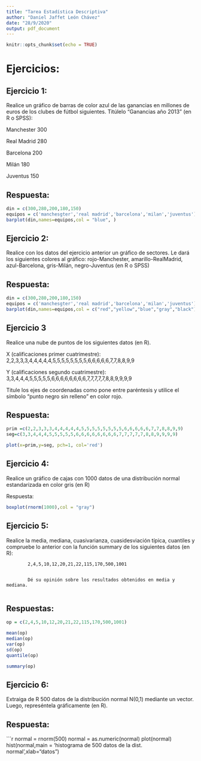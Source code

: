 ```yaml
---
title: "Tarea Estadística Descriptiva"
author: "Daniel Jaffet León Chávez"
date: "28/9/2020"
output: pdf_document
---
```


```r
knitr::opts_chunk$set(echo = TRUE)
```

#  Ejercicios:

## Ejercicio 1: 
Realice un gráfico de barras de color azul de las ganancias en millones de euros de los clubes de fútbol siguientes. Titúlelo “Ganancias año 2013” (en R o SPSS):

Manchester 300

Real Madrid 280

Barcelona 200

Milán 180

Juventus 150

## Respuesta:

```r
din = c(300,280,200,180,150)
equipos = c('manchesgter','real madrid','barcelona','milan','juventus')
barplot(din,names=equipos,col = "blue", )
```

## Ejercicio 2:
Realice con los datos del ejercicio anterior un gráfico de sectores. Le dará los siguientes colores al gráfico: rojo-Manchester, amarillo-RealMadrid, azul-Barcelona, gris-Milán, negro-Juventus (en R o SPSS)

## Respuesta:
```r
din = c(300,280,200,180,150)
equipos = c('manchesgter','real madrid','barcelona','milan','juventus')
barplot(din,names=equipos,col = c("red","yellow","blue","gray","black"), xlab = "equipos", ylab = "ganancias en millones de Euros", args.legend = TRUE)
```

 

## Ejercicio 3
Realice una nube de puntos de los siguientes datos (en R).

X (calificaciones primer cuatrimestre):   2,2,3,3,3,4,4,4,4,4,5,5,5,5,5,5,5,5,6,6,6,6,6,7,7,8,8,9,9

Y (calificaciones segundo cuatrimestre): 3,3,4,4,4,5,5,5,5,5,6,6,6,6,6,6,6,6,7,7,7,7,7,8,8,9,9,9,9

 

Titule los ejes de coordenadas como pone entre paréntesis y utilice el símbolo “punto negro sin relleno” en color rojo.

## Respuesta:

```r
prim =c(2,2,3,3,3,4,4,4,4,4,5,5,5,5,5,5,5,5,6,6,6,6,6,7,7,8,8,9,9)
seg=c(3,3,4,4,4,5,5,5,5,5,6,6,6,6,6,6,6,6,7,7,7,7,7,8,8,9,9,9,9)

plot(x=prim,y=seg, pch=1, col='red')

```


 

## Ejercicio 4:
Realice un gráfico de cajas con 1000 datos de una distribución normal estandarizada en color gris (en R)

Respuesta:
```r
boxplot(rnorm(1000),col = "gray")
```



## Ejercicio 5:
Realice la media, mediana, cuasivarianza, cuasidesviación típica, cuantiles y compruebe lo anterior con la función summary de los siguientes datos (en R):

            2,4,5,10,12,20,21,22,115,170,500,1001


            Dé su opinión sobre los resultados obtenidos en media y mediana.
          
## Respuestas:

```r
op = c(2,4,5,10,12,20,21,22,115,170,500,1001)

mean(op)
median(op)
var(op)
sd(op)
quantile(op)

summary(op)
```



## Ejercicio 6:
Extraiga de R 500 datos de la distribución normal N(0,1) mediante un vector. Luego, represéntela gráficamente (en R).

## Respuesta:
```r
normal = rnorm(500)
normal = as.numeric(normal)
plot(normal)
hist(normal,main = 'histograma de 500 datos de la dist. normal',xlab="datos")
